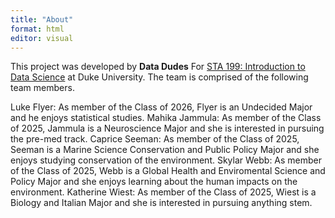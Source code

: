 ```yaml
---
title: "About"
format: html
editor: visual
---
```


This project was developed by **Data Dudes** For [STA 199: Introduction to Data Science](https://sta199-s23-2.github.io/) at Duke University. The team is comprised of the following team members.

Luke Flyer: 
    As member of the Class of 2026, Flyer is an Undecided Major and he enjoys statistical studies.
Mahika Jammula:
    As member of the Class of 2025, Jammula is a Neuroscience Major and she is interested in pursuing the pre-med track.
Caprice Seeman:
    As member of the Class of 2025, Seeman is a Marine Science Conservation and Public Policy Major and she enjoys studying conservation of the environment.
Skylar Webb:
    As member of the Class of 2025, Webb is a Global Health and Enviromental Science and Policy Major and she enjoys learning about the human impacts on the environment.
Katherine Wiest:
    As member of the Class of 2025, Wiest is a Biology and Italian Major and she is interested in pursuing anything stem.
